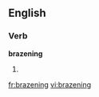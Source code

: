 ==English==

===Verb===
'''brazening'''

# {{present participle of|[[brazen]]}}

[[fr:brazening]]
[[vi:brazening]]